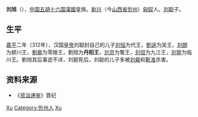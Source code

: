 {{Otheruses|刘旭}}

'''刘旭'''（{{bd|？||？||}}），[[中国|中国]][[五胡十六国|五胡十六国]][[前趙|漢國]]皇族。[[新興郡_(建安)|新兴]]（今[[山西省|山西省]][[忻州|忻州]]）[[匈奴|匈奴]]人。[[刘聪|刘聪]]子。
==生平==
[[嘉平_(前赵)|嘉平]]二年（312年），汉国[[皇帝|皇帝]]刘聪封自己的儿子[[刘恒_(汉赵)|刘恒]]为代王，[[劉逞|劉逞]]为吴王，[[刘朗|刘朗]]为颍川王，[[劉皋|劉皋]]为零陵王，劉旭为'''丹阳王'''，[[刘京_(汉赵)|刘京]]为蜀王，[[刘坦_(汉赵)|刘坦]]为九江王，[[刘晃|刘晃]]为临川王。劉旭其后事迹不详，刘聪死后，刘聪的儿子多被[[刘粲|刘粲]]和[[靳准|靳准]]杀害。

== 资料来源 ==
*《[[资治通鉴|资治通鉴]]》晋纪

{{Authority control}}
{{DEFAULTSORT:Liu刘}}
[[Category:劉姓|Xu]]
[[Category:忻州人|Category:忻州人]]
[[Category:汉昭武帝皇子|Xu]]